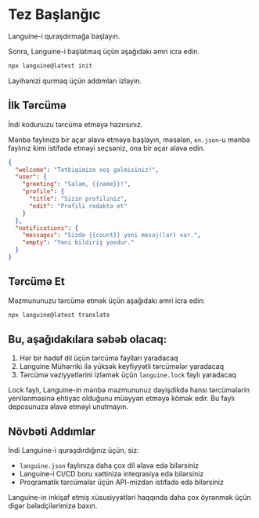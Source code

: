 # Tez Başlanğıc

Languine-i quraşdırmağa başlayın.

Sonra, Languine-i başlatmaq üçün aşağıdakı əmri icra edin.

```bash title="Terminal"
npx languine@latest init
```

Layihənizi qurmaq üçün addımları izləyin.

## İlk Tərcümə

İndi kodunuzu tərcümə etməyə hazırsınız.

Mənbə faylınıza bir açar əlavə etməyə başlayın, məsələn, `en.json`-u mənbə faylınız kimi istifadə etməyi seçsəniz, ona bir açar əlavə edin.

```json title="src/locales/en.json"
{
  "welcome": "Tətbiqimizə xoş gəlmisiniz!",
  "user": {
    "greeting": "Salam, {{name}}!",
    "profile": {
      "title": "Sizin profiliniz",
      "edit": "Profili redaktə et"
    }
  },
  "notifications": {
    "messages": "Sizdə {{count}} yeni mesaj(lar) var.",
    "empty": "Yeni bildiriş yoxdur."
  }
}

```


## Tərcümə Et

Məzmununuzu tərcümə etmək üçün aşağıdakı əmri icra edin:

```bash title="Terminal"
npx languine@latest translate
```

## Bu, aşağıdakılara səbəb olacaq:
1. Hər bir hədəf dil üçün tərcümə faylları yaradacaq
2. Languine Mühərriki ilə yüksək keyfiyyətli tərcümələr yaradacaq
3. Tərcümə vəziyyətlərini izləmək üçün `languine.lock` faylı yaradacaq

Lock faylı, Languine-in mənbə məzmununuz dəyişdikdə hansı tərcümələrin yenilənməsinə ehtiyac olduğunu müəyyən etməyə kömək edir. Bu faylı deposunuza əlavə etməyi unutmayın.

## Növbəti Addımlar

İndi Languine-i quraşdırdığınız üçün, siz:
- `languine.json` faylınıza daha çox dil əlavə edə bilərsiniz
- Languine-i CI/CD boru xəttinizə inteqrasiya edə bilərsiniz
- Proqramatik tərcümələr üçün API-mizdən istifadə edə bilərsiniz

Languine-in inkişaf etmiş xüsusiyyətləri haqqında daha çox öyrənmək üçün digər bələdçilərimizə baxın.